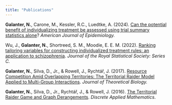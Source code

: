 ```yaml
---
title: "Publications"
---
```


**Galanter, N.**, Carone, M., Kessler, R.C., Luedtke, A. (2024). [Can the potential benefit of individualizing treatment be assessed using trial summary statistics alone](https://doi.org/10.1093/aje/kwae040)? *American Journal of Epidemiology.*

Wu, J., **Galanter, N.**, Shortreed, S. M., Moodie, E. E. M. (2022). [Ranking tailoring variables for constructing individualized treatment rules: an application to schizophrenia](https://rss.onlinelibrary.wiley.com/doi/10.1111/rssc.12533). *Journal of the Royal Statistical Society: Series C.*

**Galanter, N.**, Silva, D., Jr., & Rowell, J., Rychtář, J. (2017). [Resource Competition Amid Overlapping Territories: The Territorial Raider Model Applied to Multi-Group Interactions](http://dx.doi.org/10.1016/j.jtbi.2016.10.007). *Journal of Theoretical Biology.*

**Galanter, N.**, Silva, D., Jr., Rychtář, J., & Rowell, J. (2016). [The Territorial Raider Game and Graph Derangements](#0). *Discrete Applied Mathematics*.
